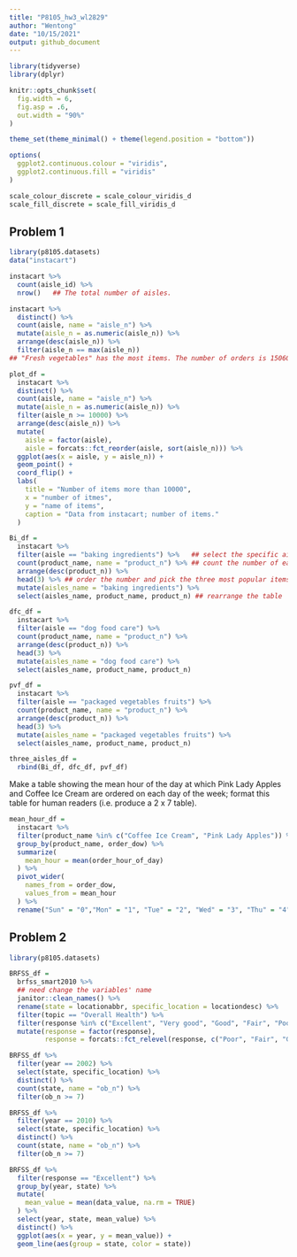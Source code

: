 ```yaml
---
title: "P8105_hw3_wl2829"
author: "Wentong"
date: "10/15/2021"
output: github_document
---
```


```r
library(tidyverse)
library(dplyr)

knitr::opts_chunk$set(
  fig.width = 6,
  fig.asp = .6,
  out.width = "90%"
)

theme_set(theme_minimal() + theme(legend.position = "bottom"))

options(
  ggplot2.continuous.colour = "viridis",
  ggplot2.continuous.fill = "viridis"
)

scale_colour_discrete = scale_colour_viridis_d
scale_fill_discrete = scale_fill_viridis_d
```


## Problem 1

```r
library(p8105.datasets)
data("instacart")
```

```r
instacart %>% 
  count(aisle_id) %>% 
  nrow()   ## The total number of aisles.

instacart %>% 
  distinct() %>% 
  count(aisle, name = "aisle_n") %>% 
  mutate(aisle_n = as.numeric(aisle_n)) %>% 
  arrange(desc(aisle_n)) %>%
  filter(aisle_n == max(aisle_n))
## "Fresh vegetables" has the most items. The number of orders is 150609.
```

```r
plot_df = 
  instacart %>% 
  distinct() %>% 
  count(aisle, name = "aisle_n") %>% 
  mutate(aisle_n = as.numeric(aisle_n)) %>% 
  filter(aisle_n >= 10000) %>% 
  arrange(desc(aisle_n)) %>% 
  mutate(
    aisle = factor(aisle),
    aisle = forcats::fct_reorder(aisle, sort(aisle_n))) %>% 
  ggplot(aes(x = aisle, y = aisle_n)) +
  geom_point() + 
  coord_flip() +
  labs(
    title = "Number of items more than 10000",
    x = "number of itmes",
    y = "name of items",
    caption = "Data from instacart; number of items."
  )
```

```r
Bi_df = 
  instacart %>% 
  filter(aisle == "baking ingredients") %>%   ## select the specific aisle
  count(product_name, name = "product_n") %>% ## count the number of each product
  arrange(desc(product_n)) %>% 
  head(3) %>% ## order the number and pick the three most popular items
  mutate(aisles_name = "baking ingredients") %>% 
  select(aisles_name, product_name, product_n) ## rearrange the table

dfc_df = 
  instacart %>% 
  filter(aisle == "dog food care") %>% 
  count(product_name, name = "product_n") %>% 
  arrange(desc(product_n)) %>% 
  head(3) %>% 
  mutate(aisles_name = "dog food care") %>% 
  select(aisles_name, product_name, product_n)

pvf_df = 
  instacart %>% 
  filter(aisle == "packaged vegetables fruits") %>% 
  count(product_name, name = "product_n") %>% 
  arrange(desc(product_n)) %>% 
  head(3) %>% 
  mutate(aisles_name = "packaged vegetables fruits") %>% 
  select(aisles_name, product_name, product_n)

three_aisles_df = 
  rbind(Bi_df, dfc_df, pvf_df)
```
Make a table showing the mean hour of the day at which Pink Lady Apples and Coffee Ice Cream are ordered on each day of the week; format this table for human readers (i.e. produce a 2 x 7 table).

```r
mean_hour_df = 
  instacart %>% 
  filter(product_name %in% c("Coffee Ice Cream", "Pink Lady Apples")) %>% 
  group_by(product_name, order_dow) %>% 
  summarize(
    mean_hour = mean(order_hour_of_day)
  ) %>% 
  pivot_wider(
    names_from = order_dow,
    values_from = mean_hour
  ) %>% 
  rename("Sun" = "0","Mon" = "1", "Tue" = "2", "Wed" = "3", "Thu" = "4", "Fri" = "5", "Sat" = "6")
```


## Problem 2
```r
library(p8105.datasets)
```

```r
BRFSS_df = 
  brfss_smart2010 %>% 
  ## need change the variables' name
  janitor::clean_names() %>% 
  rename(state = locationabbr, specific_location = locationdesc) %>% 
  filter(topic == "Overall Health") %>% 
  filter(response %in% c("Excellent", "Very good", "Good", "Fair", "Poor")) %>% 
  mutate(response = factor(response), 
         response = forcats::fct_relevel(response, c("Poor", "Fair", "Good", "Very good", "Excellent")))

```

```r
BRFSS_df %>% 
  filter(year == 2002) %>% 
  select(state, specific_location) %>% 
  distinct() %>% 
  count(state, name = "ob_n") %>% 
  filter(ob_n >= 7)

BRFSS_df %>% 
  filter(year == 2010) %>% 
  select(state, specific_location) %>% 
  distinct() %>% 
  count(state, name = "ob_n") %>% 
  filter(ob_n >= 7)
```

```r
BRFSS_df %>% 
  filter(response == "Excellent") %>% 
  group_by(year, state) %>% 
  mutate(
    mean_value = mean(data_value, na.rm = TRUE)
  ) %>% 
  select(year, state, mean_value) %>% 
  distinct() %>% 
  ggplot(aes(x = year, y = mean_value)) +
  geom_line(aes(group = state, color = state))

```






